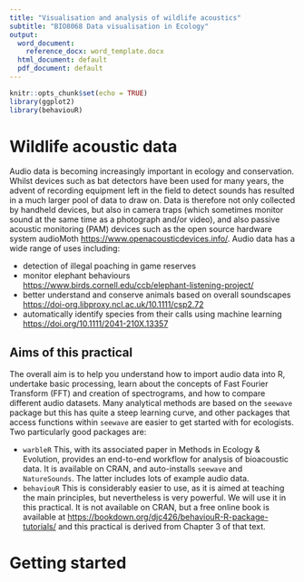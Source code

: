 ```yaml
---
title: "Visualisation and analysis of wildlife acoustics"
subtitle: "BIO8068 Data visualisation in Ecology"
output:
  word_document:
    reference_docx: word_template.docx
  html_document: default
  pdf_document: default
---
```


```r
knitr::opts_chunk$set(echo = TRUE)
library(ggplot2)
library(behaviouR)
```

# Wildlife acoustic data
Audio data is becoming increasingly important in ecology and conservation. Whilst devices such as bat detectors have been used for many years, the advent of recording equipment left in the field to detect sounds has resulted in a much larger pool of data to draw on. Data is therefore not only collected by handheld devices, but also in camera traps (which sometimes monitor sound at the same time as a photograph and/or video), and also passive acoustic monitoring (PAM) devices such as the open source hardware system audioMoth <https://www.openacousticdevices.info/>. Audio data has a wide range of uses including:

* detection of illegal poaching in game reserves <add ref>
* monitor elephant behaviours <https://www.birds.cornell.edu/ccb/elephant-listening-project/>
* better understand and conserve animals based on overall soundscapes <https://doi-org.libproxy.ncl.ac.uk/10.1111/csp2.72>
* automatically identify species from their calls using machine learning <https://doi.org/10.1111/2041-210X.13357>

## Aims of this practical
The overall aim is to help you understand how to import audio data into R, undertake basic processing, learn about the concepts of Fast Fourier Transform (FFT) and creation of spectrograms, and how to compare different audio datasets. Many analytical methods are based on the `seewave` package but this has quite a steep learning curve, and other packages that access functions within `seewave` are easier to get started with for ecologists. Two particularly good packages are:

* `warbleR` This, with its associated paper in Methods in Ecology & Evolution, provides an end-to-end workflow for analysis of bioacoustic data. It is available on CRAN, and auto-installs `seewave` and `NatureSounds`. The latter includes lots of example audio data.
* `behaviouR` This is considerably easier to use, as it is aimed at teaching the main principles, but nevertheless is very powerful. We will use it in this practical. It is not available on CRAN, but a free online book is available at <https://bookdown.org/djc426/behaviouR-R-package-tutorials/> and this practical is derived from Chapter 3 of that text.

# Getting started
